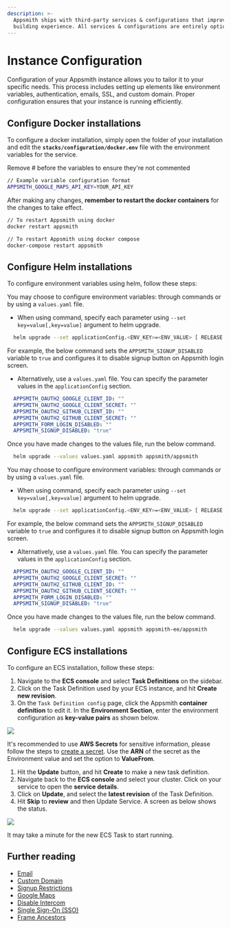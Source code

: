 ```yaml
---
description: >-
  Appsmith ships with third-party services & configurations that improve the app
  building experience. All services & configurations are entirely optional.
---
```



# Instance Configuration

Configuration of your Appsmith instance allows you to tailor it to your specific needs. This process includes setting up elements like environment variables, authentication, emails, SSL, and custom domain. Proper configuration ensures that your instance is running efficiently. 

## Configure Docker installations

To configure a docker installation, simply open the folder of your installation and edit the **`stacks/configuration/docker.env`** file with the environment variables for the service.

Remove # before the variables to ensure they're not commented

```bash
// Example variable configuration format
APPSMITH_GOOGLE_MAPS_API_KEY=YOUR_API_KEY
```

After making any changes, **remember to restart the docker containers** for the changes to take effect.

```bash
// To restart Appsmith using docker
docker restart appsmith

// To restart Appsmith using docker compose
docker-compose restart appsmith
```

## Configure Helm installations

To configure environment variables using helm, follow these steps:

<Tabs groupId="appsmithEditions">
  <TabItem label="Community Edition" value="communityEdition"> 

  You may choose to configure environment variables: through commands or by using a `values.yaml` file.

  * When using command, specify each parameter using `--set key=value[,key=value]` argument to helm upgrade.

```bash
  helm upgrade --set applicationConfig.<ENV_KEY>=<ENV_VALUE> [ RELEASE ] [ CHART ]  
```
  For example, the below command sets the `APPSMITH_SIGNUP_DISABLED` variable to `true` and configures it to disable signup button on Appsmith login screen. 

  * Alternatively, use a `values.yaml` file. You can specify the parameter values in the `applicationConfig` section. 

```yaml
  APPSMITH_OAUTH2_GOOGLE_CLIENT_ID: ""
  APPSMITH_OAUTH2_GOOGLE_CLIENT_SECRET: ""
  APPSMITH_OAUTH2_GITHUB_CLIENT_ID: ""
  APPSMITH_OAUTH2_GITHUB_CLIENT_SECRET: ""
  APPSMITH_FORM_LOGIN_DISABLED: ""
  APPSMITH_SIGNUP_DISABLED: "true"
```
Once you have made changes to the values file, run the below command.

```bash
  helm upgrade --values values.yaml appsmith appsmith/appsmith
```

  </TabItem>
  <TabItem label="Business Edition" value="businessEdition"> 

   You may choose to configure environment variables: through commands or by using a `values.yaml` file.

  * When using command, specify each parameter using `--set key=value[,key=value]` argument to helm upgrade.

```bash
  helm upgrade --set applicationConfig.<ENV_KEY>=<ENV_VALUE> [ RELEASE ] [ CHART ]  
```
  For example, the below command sets the `APPSMITH_SIGNUP_DISABLED` variable to `true` and configures it to disable signup button on Appsmith login screen. 

  * Alternatively, use a `values.yaml` file. You can specify the parameter values in the `applicationConfig` section. 

```yaml
  APPSMITH_OAUTH2_GOOGLE_CLIENT_ID: ""
  APPSMITH_OAUTH2_GOOGLE_CLIENT_SECRET: ""
  APPSMITH_OAUTH2_GITHUB_CLIENT_ID: ""
  APPSMITH_OAUTH2_GITHUB_CLIENT_SECRET: ""
  APPSMITH_FORM_LOGIN_DISABLED: ""
  APPSMITH_SIGNUP_DISABLED: "true"
```
Once you have made changes to the values file, run the below command.

```bash
  helm upgrade --values values.yaml appsmith appsmith-ee/appsmith
```
  </TabItem>
</Tabs> 

## Configure ECS installations

To configure an ECS installation, follow these steps:

1. Navigate to the **ECS console** and select **Task Definitions** on the sidebar.
2. Click on the Task Definition used by your ECS instance, and hit **Create new revision**.
3. On the `Task Definition config` page, click the Appsmith **container definition** to edit it. In the **Environment Section**, enter the environment configuration as **key-value pairs** as shown below.

![](/img/ecs-task-env_(1).png)

It's recommended to use **AWS Secrets** for sensitive information, please follow the steps to [create a secret](https://docs.aws.amazon.com/secretsmanager/latest/userguide/manage_create-basic-secret.html). Use the **ARN** of the secret as the Environment value and set the option to **ValueFrom**.

1. Hit the **Update** button, and hit **Create** to make a new task definition.
2. Navigate back to the **ECS console** and select your cluster. Click on your service to open the **service details**.
3. Click on **Update**, and select the **latest revision** of the Task Definition.
4. Hit **Skip** to **review** and then Update Service. A screen as below shows the status.

![](/img/ecs-service-restart_(1)_(1)_(1)_(1)_(3)_(3)_(1).png)

It may take a minute for the new ECS Task to start running.

## Further reading

* [Email](/getting-started/setup/instance-configuration/email)
* [Custom Domain](/getting-started/setup/instance-configuration/custom-domain)
* [Signup Restrictions](/getting-started/setup/instance-configuration/disable-user-signup)
* [Google Maps](/getting-started/setup/instance-configuration/google-maps)
* [Disable Intercom](/getting-started/setup/instance-configuration/disable-intercom)
* [Single Sign-On (SSO)](/getting-started/setup/instance-configuration/authentication)
* [Frame Ancestors](/getting-started/setup/instance-configuration/frame-ancestors)
